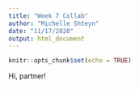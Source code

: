 ```yaml
---
title: "Week 7 Collab"
author: "Michelle Shteyn"
date: "11/17/2020"
output: html_document
---
```


```r
knitr::opts_chunk$set(echo = TRUE)
```

Hi, partner!